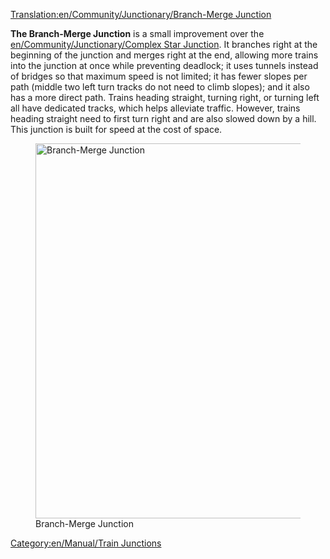 [[Translation:en/Community/Junctionary/Branch-Merge Junction]]

{{en/Community/Junctionary/Navigation}}

'''The Branch-Merge Junction''' is a small improvement over the [[en/Community/Junctionary/Complex Star Junction]]. It branches right at the beginning of the junction and merges right at the end, allowing more trains into the junction at once while preventing deadlock; it uses tunnels instead of bridges so that maximum speed is not limited; it has fewer slopes per path (middle two left turn tracks do not need to climb slopes); and it also has a more direct path. Trains heading straight, turning right, or turning left all have dedicated tracks, which helps alleviate traffic. However, trains heading straight need to first turn right and are also slowed down by a hill.
This junction is built for speed at the cost of space.

[[File:en/Community/Junctionary/Branch-Merge Junction.png|none|thumb|600px|Branch-Merge Junction]]

{{en/Community/Junctionary/Junction Criteria|Expensive|4|1|0|1|1|1|0|1|0|0|0||Broken down trains only affect the one track.|
*Handle a large number of trains at a time.
*Very sharp turns, which could affect speed.
*Area: 19 x 19
}}

[[Category:en/Manual/Train Junctions]]
